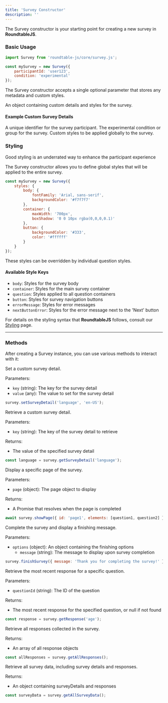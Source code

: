 ```yaml
---
title: 'Survey Constructor'
description: ''
---
```


The Survey constructor is your starting point for creating a new survey in **RoundtableJS**.

### Basic Usage

```javascript
import Survey from 'roundtable-js/core/survey.js';

const mySurvey = new Survey({
    participantId: 'user123',
    condition: 'experimental'
});
```

The Survey constructor accepts a single optional parameter that stores any metadata and custom styles.

<ParamField body="customSurveyDetails" type="object">
  An object containing custom details and styles for the survey.
</ParamField>

#### Example Custom Survey Details

<ParamField body="participantId" type="string">
  A unique identifier for the survey participant.
</ParamField>

<ParamField body="condition" type="string">
  The experimental condition or group for the survey.
</ParamField>

<ParamField body="styles" type="object">
  Custom styles to be applied globally to the survey.
</ParamField>

### Styling

<Tip>Good styling is an underrated way to enhance the participant experience</Tip>

The Survey constructor allows you to define global styles that will be applied to the entire survey. 

```javascript
const mySurvey = new Survey({
    styles: {
        body: {
            fontFamily: 'Arial, sans-serif',
            backgroundColor: '#f7f7f7'
        },
        container: {
            maxWidth: '700px',
            boxShadow: '0 0 10px rgba(0,0,0,0.1)'
        },
        button: {
            backgroundColor: '#333',
            color: '#ffffff'
        }
    }
});
```

These styles can be overridden by individual question styles.

#### Available Style Keys

- `body`: Styles for the survey body
- `container`: Styles for the main survey container
- `question`: Styles applied to all question containers
- `button`: Styles for survey navigation buttons
- `errorMessage`: Styles for error messages
- `nextButtonError`: Styles for the error message next to the 'Next' button

For details on the styling syntax that **RoundtableJS** follows, consult our [Styling](styling) page.

---

### Methods

After creating a Survey instance, you can use various methods to interact with it:

<ParamField path="setSurveyDetail" type="function">
  Set a custom survey detail.

  Parameters:
  - `key` (string): The key for the survey detail
  - `value` (any): The value to set for the survey detail

  ```javascript
  survey.setSurveyDetail('language', 'en-US');
  ```
</ParamField>

<ParamField path="getSurveyDetail" type="function">
  Retrieve a custom survey detail.

  Parameters:
  - `key` (string): The key of the survey detail to retrieve

  Returns:
  - The value of the specified survey detail

  ```javascript
  const language = survey.getSurveyDetail('language');
  ```
</ParamField>

<ParamField path="showPage" type="function">
  Display a specific page of the survey.

  Parameters:
  - `page` (object): The page object to display

  Returns:
  - A Promise that resolves when the page is completed

  ```javascript
  await survey.showPage({ id: 'page1', elements: [question1, question2] });
  ```
</ParamField>

<ParamField path="finishSurvey" type="function">
  Complete the survey and display a finishing message.

  Parameters:
  - `options` (object): An object containing the finishing options
    - `message` (string): The message to display upon survey completion

  ```javascript
  survey.finishSurvey({ message: 'Thank you for completing the survey!' });
  ```
</ParamField>

<ParamField path="getResponse" type="function">
  Retrieve the most recent response for a specific question.

  Parameters:
  - `questionId` (string): The ID of the question

  Returns:
  - The most recent response for the specified question, or null if not found

  ```javascript
  const response = survey.getResponse('age');
  ```
</ParamField>

<ParamField path="getAllResponses" type="function">
  Retrieve all responses collected in the survey.

  Returns:
  - An array of all response objects

  ```javascript
  const allResponses = survey.getAllResponses();
  ```
</ParamField>

<ParamField path="getAllSurveyData" type="function">
  Retrieve all survey data, including survey details and responses.

  Returns:
  - An object containing surveyDetails and responses

  ```javascript
  const surveyData = survey.getAllSurveyData();
  ```
</ParamField>